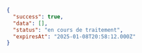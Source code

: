 ```json JSON
{
  "success": true,
  "data": [],
  "status": "en cours de traitement",
  "expiresAt": "2025-01-08T20:58:12.000Z"
}
```

